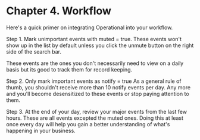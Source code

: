 # Chapter 4. Workflow

Here's a quick primer on integrating Operational into your workflow.

Step 1. Mark unimportant events with muted = true.
These events won't show up in the list by default unless you click the unmute button on the right side of the search bar.

These events are the ones you don't necessarily need to view on a daily basis but its good to track them for record keeping.

Step 2. Only mark important events as notify = true
As a general rule of thumb, you shouldn't receive more than 10 notify events per day. Any more and you'll become desensitized to these events or stop paying attention to them.

Step 3. At the end of your day, review your major events from the last few hours. These are all events excepted the muted ones. Doing this at least once every day will help you gain a better understanding of what's happening in your business.
